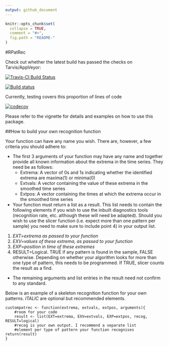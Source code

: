 ```yaml
---
output: github_document
---
```


<!-- README.md is generated from README.Rmd. Please edit that file -->

```r
knitr::opts_chunk$set(
  collapse = TRUE,
  comment = "#>",
  fig.path = "README-"
)
```

#RPatRec

Check out whether the latest build has passed the checks on Tarvis/AppVeyor:

[![Travis-CI Build Status](https://travis-ci.org/maiers94/rpatrec.svg?branch=master)](https://travis-ci.org/maiers94/rpatrec)

[![Build status](https://ci.appveyor.com/api/projects/status/5v33xg3htyd43g4c?svg=true)](https://ci.appveyor.com/project/maiers94/rpatrec)

Currently, testing covers this proportion of lines of code

[![codecov](https://codecov.io/gh/maiers94/rpatrec/branch/master/graph/badge.svg)](https://codecov.io/gh/maiers94/rpatrec)

Please refer to the vignette for details and examples on how to use this package.

##How to build your own recognition function

Your function can have any name you wish. There are, however, a few criteria you should adhere to:


  * The first 3 arguments of your function may have any name and together provide all known information about the extrema in the time series. They need be as follows:
    + Extrema: A vector of 0s and 1s indicating whether the identified extrema are maxima(1) or minima(0)
    + Extvals: A vector containing the value of these extrema in the smoothed time series
    + Extpos: A vector containing the times at which the extrema occur in the smoothed time series
  * Your function must return a list as a result. This list needs to contain the following elements if you wish to use the inbuilt diagnostics tools (recognition rate, etc. although these will need be adapted). Should you wish to use the slicer function (i.e. expect more than one pattern per sample) you need to make sure to include point 4) in your output list.
1.	*EXT=extrema as passed to your function*
2.	_EXV=values of these extrema, as passed to your function_
3.	_EXP=position in time of these extremes_
4.	RESULT=Logical. TRUE if any pattern is found in the sample, FALSE otherwise. Depending on whether your algorithm looks for more than one type of pattern, this needs to be programmed. If TRUE, slicer counts the result as a find.
  * The remaining arguments and list entries in the result need not confirm to any standard.
  
Below is an example of a skeleton recognition function for your own patterns. _ITALIC_ are optional but recommended elements.

```
custompatrec <- function(extrema, extvals, extpos, arguments){
	#room for your code
	result <- list(EXT=extrema, EXV=extvals, EXP=extpos, recog, RESULT=logical)
	#recog is your own output. I recommend a separate list
 	#element per type of pattern your function recognises
return(result)
}
```






